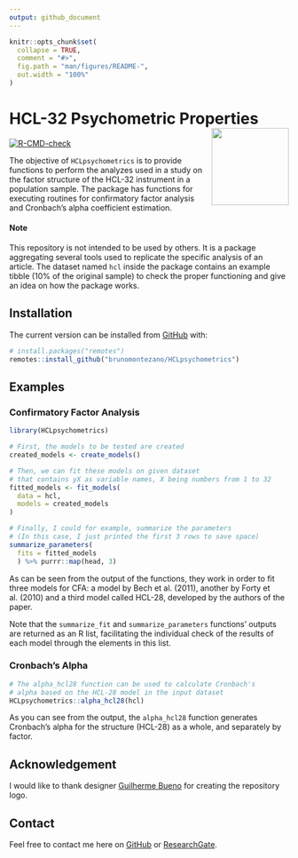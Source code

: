 ```yaml
---
output: github_document
---
```


<!-- README.md is generated from README.Rmd. Please edit that file -->

```r
knitr::opts_chunk$set(
  collapse = TRUE,
  comment = "#>",
  fig.path = "man/figures/README-",
  out.width = "100%"
)
```

# HCL-32 Psychometric Properties <a href='https://github.com/brunomontezano/HCLpsychometrics/'><img src='man/figures/logo.png' align="right" height="139" /></a>

<!-- badges: start -->
[![R-CMD-check](https://github.com/brunomontezano/HCLpsychometrics/workflows/R-CMD-check/badge.svg)](https://github.com/brunomontezano/HCLpsychometrics/actions)
<!-- badges: end -->

The objective of `HCLpsychometrics` is to provide functions to perform the analyzes used in a study on the factor structure of the HCL-32 instrument in a population sample. The package has functions for executing routines for confirmatory factor analysis and Cronbach's alpha
coefficient estimation. 

#### Note

This repository is not intended to be used by others. It is a package aggregating several tools used to replicate the specific analysis of an article. The dataset named `hcl` inside the package contains an example tibble (10% of the original sample) to check the proper functioning and give an idea on how the package works.

## Installation

The current version can be installed from
[GitHub](https://github.com/) with:

``` r
# install.packages("remotes")
remotes::install_github("brunomontezano/HCLpsychometrics")
```

## Examples

### Confirmatory Factor Analysis

```r
library(HCLpsychometrics)

# First, the models to be tested are created
created_models <- create_models()

# Then, we can fit these models on given dataset
# that contains yX as variable names, X being numbers from 1 to 32
fitted_models <- fit_models(
  data = hcl,
  models = created_models
)

# Finally, I could for example, summarize the parameters
# (In this case, I just printed the first 3 rows to save space)
summarize_parameters(
  fits = fitted_models
  ) %>% purrr::map(head, 3)
```

As can be seen from the output of the functions, they work in order to fit three models for CFA: a model by Bech et al. (2011), another by Forty et al. (2010) and a third model called HCL-28, developed by the authors of the paper. 

Note that the `summarize_fit` and `summarize_parameters` functions' outputs are returned as an R list, facilitating the individual check of the results of each model through the elements in this list. 

### Cronbach's Alpha

```r
# The alpha_hcl28 function can be used to calculate Cronbach's
# alpha based on the HCL-28 model in the input dataset
HCLpsychometrics::alpha_hcl28(hcl)
```

As you can see from the output, the `alpha_hcl28` function generates
Cronbach's alpha for the structure (HCL-28) as a whole, and separately
by factor.

## Acknowledgement

I would like to thank designer [Guilherme Bueno](https://guilhermebuenodesign.github.io/) for creating the repository logo. 

## Contact

Feel free to contact me here on [GitHub](https://github.com/brunomontezano) or [ResearchGate](https://www.researchgate.net/profile/Bruno-Braga-Montezano).
